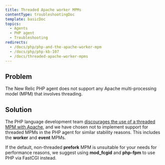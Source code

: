 ```yaml
---
title: Threaded Apache worker MPMs
contentType: troubleshootingDoc
template: basicDoc
topics:
  - Agents
  - PHP agent
  - Troubleshooting
redirects:
  - /docs/php/php-and-the-apache-worker-mpm
  - /docs/php/php-kb-107
  - /docs/threaded-apache-worker-mpms
---
```


## Problem

The New Relic PHP agent does not support any Apache multi-processing model (MPM) that involves threading.

## Solution

The PHP language development team [discourages the use of a threaded MPM with Apache](http://www.php.net/manual/en/install.unix.apache2.php "Link opens in a new window"), and we have chosen not to implement support for threaded MPMs in the PHP agent for similar stability reasons. This includes the **worker** and **event** MPMs.

If the default, non-threaded **prefork** MPM is unsuitable for your needs for performance reasons, we suggest using **mod_fcgid** and **php-fpm** to use PHP via FastCGI instead.
